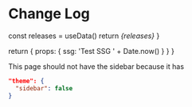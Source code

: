 # Change Log


  const releases = useData()
  return <i>{releases}</i>
}

  return { props: { ssg: 'Test SSG ' + Date.now() } }
}

<ReleasesRenderer />

This page should not have the sidebar because it has

```json
"theme": {
  "sidebar": false
}
```
